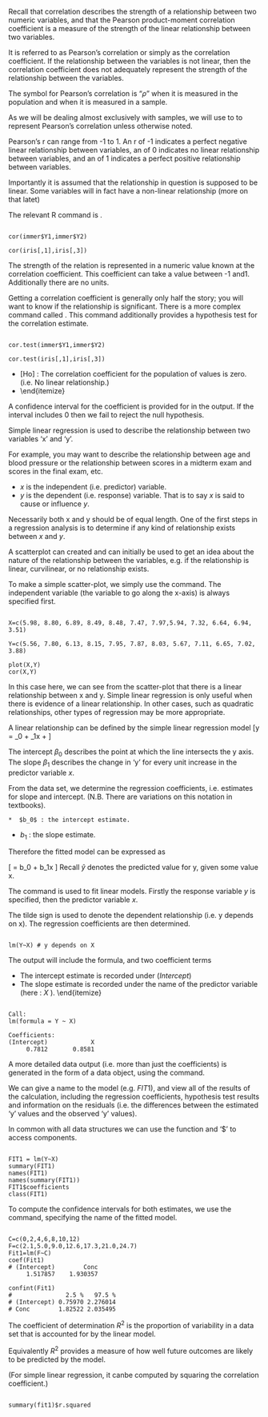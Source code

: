 
\subsection{Correlation}
Recall that correlation describes the strength of a relationship between two numeric variables, and that the Pearson product-moment correlation coefficient is a measure of the strength of the linear relationship between two variables.

It is referred to as Pearson's correlation or simply as the correlation coefficient. If the relationship between the variables is not linear, then the correlation coefficient does not adequately represent the strength of the relationship between the variables.

The symbol for Pearson's correlation is "$\rho$" when it is measured in the population and \texttt{\textbf{r}} when it is measured in a sample.

As we will be dealing almost exclusively with samples, we will use \texttt{\textbf{r}} to to represent Pearson's correlation unless otherwise noted.

Pearson's r can range from -1 to 1. An r of -1 indicates a perfect negative linear relationship between variables, an \texttt{\textbf{r}} of 0 indicates no linear relationship between variables, and an \texttt{\textbf{r}} of 1 indicates a perfect positive relationship between variables.

Importantly it is assumed that the relationship in question is supposed to be linear. Some variables will in fact have a non-linear relationship (more on that latet)

The relevant R command is \texttt{\textbf{cor()}}.



<pre><code>
cor(immer$Y1,immer$Y2)

cor(iris[,1],iris[,3])
</code></pre>

The strength of the relation is represented in a numeric value known at the correlation coefficient. This coefficient can take a value between -1 and1. Additionally there are no units.

Getting a correlation coefficient is generally only half the story; you will want to know if the relationship is significant. There is a more complex command called \texttt{\textbf{cor.test()}}. This command additionally provides a hypothesis test for the correlation estimate.


<pre><code>
cor.test(immer$Y1,immer$Y2)

cor.test(iris[,1],iris[,3])
</code></pre>



* [Ho] : The correlation coefficient for the population of values is zero. (i.e. No linear relationship.)
* [Ha]: The coefficient is not zero. (Linear relationship exists.)
\end{itemize}	


A confidence interval for the coefficient is provided for in the \texttt{R} output. If the interval includes 0 then we fail to reject the null hypothesis.

Simple linear regression is used to describe the relationship between two variables ‘x’ and ‘y’.

For example, you may want to describe the relationship between age and blood pressure or the relationship between scores in a midterm exam and scores in the final exam, etc.


* 	$x$ is the independent (i.e. predictor) variable.
* 	$y$ is the dependent (i.e. response) variable.
That is to say $x$ is said to cause or influence $y$.

Necessarily both x and y should be of equal length. One of the first steps in a regression analysis is to determine if any kind of relationship exists between $x$ and $y$.

A scatterplot can created and can initially be used to get an idea about the nature of the relationship between the variables, e.g. if the relationship is linear, curvilinear, or no relationship exists.

To make a simple scatter-plot, we simply use the \texttt{\textbf{plot()}} command. The independent variable (the variable to go along the x-axis) is always specified first.




<pre><code>
X=c(5.98, 8.80, 6.89, 8.49, 8.48, 7.47, 7.97,5.94, 7.32, 6.64, 6.94, 3.51)

Y=c(5.56, 7.80, 6.13, 8.15, 7.95, 7.87, 8.03, 5.67, 7.11, 6.65, 7.02, 3.88)

plot(X,Y)
cor(X,Y)
</code></pre>

In this case here, we can see from the scatter-plot that there is a linear relationship between x and y.
Simple linear regression is only useful when there is evidence of a linear relationship. In other cases, such as quadratic relationships, other types of regression may be more appropriate.

\subsection{Linear Regression Model}

A linear relationship can be defined by the simple linear regression model
\[y = \beta_0 + \beta_1x + \epsilon\]

The intercept $\beta_0$ describes the point at which the line intersects the y axis.
The slope $\beta_1$ describes the change in ‘y’ for every unit increase in the predictor variable $x$.

From the data set, we determine the regression coefficients, i.e. estimates for slope and intercept. (N.B. There are variations on this notation in textbooks).

	*  $b_0$ : the intercept estimate.
* 	$b_1$ : the slope estimate.

Therefore the fitted model can be expressed as

\[ \hat{y} = b_0 + b_1x \]
Recall $\hat{y}$  denotes the predicted value for y, given some value x.

\subsection{Fitting a Model with \texttt{R}}

The  \texttt{R} command   \texttt{\textbf{lm()}} is used to fit linear models. Firstly the response variable $y$  is specified, then the predictor variable $x$.

The tilde sign is used to denote the dependent relationship (i.e. y depends on x). The regression coefficients are then determined.


<pre><code>
lm(Y~X) # y depends on X
</code></pre>


The output will include the formula, and two coefficient terms

*  The intercept estimate is recorded under $(Intercept)$
*  The slope estimate is recorded under the name of the predictor variable (here : $X$ ).
\end{itemize}	
	
<pre><code>
Call:
lm(formula = Y ~ X)

Coefficients:
(Intercept)            X
     0.7812       0.8581
</code></pre>

A more detailed data output (i.e. more than just the coefficients) is generated in the form of a data object, using the \textbf{\texttt{summary()}} command.

We can give a name to the model (e.g. $FIT1$), and view all of the results of the calculation, including the regression coefficients, hypothesis test results and information on the residuals (i.e. the differences between the estimated ‘y’ values and the observed ‘y’ values).

In common with all data structures we can use the \textbf{\texttt{names()}} function and ‘$\$$’ to access components.


<pre><code>
FIT1 = lm(Y~X)
summary(FIT1)
names(FIT1)
names(summary(FIT1))
FIT1$coefficients
class(FIT1)
</code></pre>

\newpage
\subsection{Confidence Interval for Regression Estimate}
To compute the confidence intervals for both estimates, we use the \texttt\textbf{{confint()}} command, specifying the name of the fitted model.

<pre><code>
C=c(0,2,4,6,8,10,12)
F=c(2.1,5.0,9.0,12.6,17.3,21.0,24.7)
Fit1=lm(F~C)
coef(Fit1)
# (Intercept)        Conc
     1.517857    1.930357

confint(Fit1)
#               2.5 %   97.5 %
# (Intercept) 0.75970 2.276014
# Conc        1.82522 2.035495
</code></pre>


\subsection{The Coefficient of Determination}
The coefficient of determination $R^2$ is the proportion of variability in a data set that is accounted for by the linear model.

Equivalently $R^2$ provides a measure of how well future outcomes are likely to be predicted by the model.

(For simple linear regression, it canbe computed by squaring the correlation coefficient.)


<pre><code>
summary(fit1)$r.squared
</code></pre>

